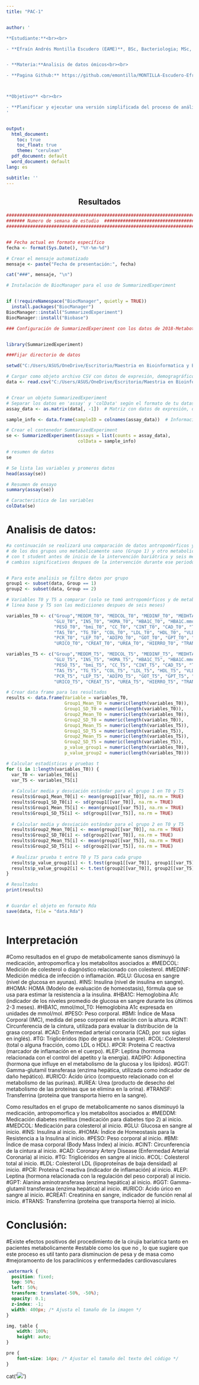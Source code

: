 ```yaml
---
title: "PAC-1"


author: ' 

**Estudiante:**<br><br> 

- **Efraín Andrés Montilla Escudero (EAME)**, BSc, Bacteriologia; MSc, Microbiologia,  [emontillae@uoc.edu](mailto:emontillae@uoc.edu)<br><br>


- **Materia:**Analisis de datos ómicos<br><br>

- **Pagina Github:** https://github.com/emontilla/MONTILLA-Escudero-Efrain_A_PEC1 <br><br>



**Objetivo** <br><br>

- **Planificar y ejecutar una versión simplificada del proceso de análisis de datos ómicos, a la vez que se practique con algunas de las herramientas y métodos que se ha trabajado. El dataset seleccionado pertenece a la publicación: "Metabotypes of response to bariatric surgery independent of the magnitude of weight loss", donde en resumen: La cirugía bariátrica se considera el tratamiento más eficaz para la obesidad mórbida y sus enfermedades relacionadas, aunque su efecto metabólico no está comprendido completamente. Este estudio tuvo como objetivo identificar biofirmas de respuesta y adaptaciones metabólicas a corto plazo tras la cirugía. Se utilizó técnicas de LC y FIA-ESI-MS/MS para medir metabolitos específicos en muestras de suero de 39 personas con obesidad mórbida, tomadas antes y 1, 3 y 6 meses después de la cirugía. Se aplicó un análisis de conglomerados de K-means para identificar distintos metabotipos de respuesta a la intervención.**
'


output:
  html_document:
    toc: true
    toc_float: true
    theme: "cerulean"
  pdf_document: default
  word_document: default
lang: es  

subtitle: ''
---
```


<style>
  .title {
    font-size: 20px;font-weight:bold;text-align:center; display:block;
  }
</style>

<style>
  .author {
    font-size: 12px;
  }
</style>

<style>
  .date {
    font-size: 12px;color:red;font-weight:bold;
  }
</style>


<h2 style="text-align: center;font-weight:bold;">Resultados</h2> 


```r

####################################################################################################
####### Numero de semana de estudio  ###############################################################
####################################################################################################


## Fecha actual en formato específico
fecha <- format(Sys.Date(), "%Y-%m-%d")

# Crear el mensaje automatizado
mensaje <- paste("Fecha de presentación:", fecha)

cat("###", mensaje, "\n")

```


```r

# Instalación de BiocManager para el uso de SummarizedExperiment


if (!requireNamespace("BiocManager", quietly = TRUE))
  install.packages("BiocManager")
BiocManager::install("SummarizedExperiment")
BiocManager::install("Biobase")

### Configuración de SummarizedExperiment con los datos de 2018-MetabotypingPaper/DataValues_S013.csv


library(SummarizedExperiment)

```


```r
###Fijar directorio de datos 

setwd("C:/Users/ASUS/OneDrive/Escritorio/Maestria en Bioinformatica y Bioestadistica/6. Analisis de Datos Omicos/PAC1/MONTILLA-Escudero-Efrain_PEC1")
```

```r

# Cargar como objeto archivo CSV con datos de expresión, demogragráfico antropomórfico y metabolomica
data <- read.csv("C:/Users/ASUS/OneDrive/Escritorio/Maestria en Bioinformatica y Bioestadistica/6. Analisis de Datos Omicos/PAC1/MONTILLA-Escudero-Efrain_PEC1/DataValues_S013.csv", row.names = 1)


# Crear un objeto SummarizedExperiment
# Separar los datos en 'assay' y 'colData' según el formato de tu dataset
assay_data <- as.matrix(data[, -1])  # Matriz con datos de expresión, demogragráfico, de medicación y metabolitos paraclinicos

sample_info <- data.frame(sampleID = colnames(assay_data))  # Información de muestras

# Crear el contenedor SummarizedExperiment
se <- SummarizedExperiment(assays = list(counts = assay_data),
                           colData = sample_info)

# resumen de datos
se

# Se lista las variables y promeros datos
head(assay(se))

# Resumen de ensayo
summary(assay(se))

# Caracteristica de las variables
colData(se)


```

# Analisis de datos: 


```r

#a continuación se realizará una comparación de datos antropomórficos y de metabolitos 
# de los dos grupos uno metabolicamente sano (Grupo 1) y otro metabolicamente no sano (Grupo 2) y se compara
# con t student antes de inicio de la intervención bariátrica y seis meses despues con el fin de evaluar si hay
# cambios significativos despues de la intervención durante ese periodo 


# Para este analisis se filtro datos por grupo
group1 <- subset(data, Group == 1)
group2 <- subset(data, Group == 2)

# Variables T0 y T5 a comparar (solo se tomó antropomórficos y de metabolitos para este ejemplo donde TO es la
# linea base y T5 son las mediciiones despues de seis meses)

variables_T0 <- c("Group","MEDDM_T0", "MEDCOL_T0", "MEDINF_T0", "MEDHTA_T0",
                  "GLU_T0", "INS_T0", "HOMA_T0", "HBA1C_T0", "HBA1C.mmol.mol_T0",
                  "PESO_T0", "bmi_T0", "CC_T0", "CINT_T0", "CAD_T0", "TAD_T0",
                  "TAS_T0", "TG_T0", "COL_T0", "LDL_T0", "HDL_T0", "VLDL_T0",
                  "PCR_T0", "LEP_T0", "ADIPO_T0", "GOT_T0", "GPT_T0", "GGT_T0",
                  "URICO_T0", "CREAT_T0", "UREA_T0", "HIERRO_T0", "TRANSF_T0", "FERR_T0")

variables_T5 <- c("Group","MEDDM_T5", "MEDCOL_T5", "MEDINF_T5", "MEDHTA_T5",
                  "GLU_T5", "INS_T5", "HOMA_T5", "HBA1C_T5", "HBA1C.mmol.mol_T5",
                  "PESO_T5", "bmi_T5", "CC_T5", "CINT_T5", "CAD_T5", "TAD_T5",
                  "TAS_T5", "TG_T5", "COL_T5", "LDL_T5", "HDL_T5", "VLDL_T5",
                  "PCR_T5", "LEP_T5", "ADIPO_T5", "GOT_T5", "GPT_T5", "GGT_T5",
                  "URICO_T5", "CREAT_T5", "UREA_T5", "HIERRO_T5", "TRANSF_T5", "FERR_T5")

# Crear data frame para los resultados
results <- data.frame(Variable = variables_T0,
                      Group1_Mean_T0 = numeric(length(variables_T0)),
                      Group1_SD_T0 = numeric(length(variables_T0)),
                      Group2_Mean_T0 = numeric(length(variables_T0)),
                      Group2_SD_T0 = numeric(length(variables_T0)),
                      Group1_Mean_T5 = numeric(length(variables_T5)),
                      Group1_SD_T5 = numeric(length(variables_T5)),
                      Group2_Mean_T5 = numeric(length(variables_T5)),
                      Group2_SD_T5 = numeric(length(variables_T5)),
                      p_value_group1 = numeric(length(variables_T0)),
                      p_value_group2 = numeric(length(variables_T0)))

# Calcular estadísticas y pruebas t
for (i in 1:length(variables_T0)) {
  var_T0 <- variables_T0[i]
  var_T5 <- variables_T5[i]
  
  # Calcular media y desviación estándar para el grupo 1 en T0 y T5
  results$Group1_Mean_T0[i] <- mean(group1[[var_T0]], na.rm = TRUE)
  results$Group1_SD_T0[i] <- sd(group1[[var_T0]], na.rm = TRUE)
  results$Group1_Mean_T5[i] <- mean(group1[[var_T5]], na.rm = TRUE)
  results$Group1_SD_T5[i] <- sd(group1[[var_T5]], na.rm = TRUE)
  
  # Calcular media y desviación estándar para el grupo 2 en T0 y T5
  results$Group2_Mean_T0[i] <- mean(group2[[var_T0]], na.rm = TRUE)
  results$Group2_SD_T0[i] <- sd(group2[[var_T0]], na.rm = TRUE)
  results$Group2_Mean_T5[i] <- mean(group2[[var_T5]], na.rm = TRUE)
  results$Group2_SD_T5[i] <- sd(group2[[var_T5]], na.rm = TRUE)
  
  # Realizar prueba t entre T0 y T5 para cada grupo
  results$p_value_group1[i] <- t.test(group1[[var_T0]], group1[[var_T5]], paired = TRUE)$p.value
  results$p_value_group2[i] <- t.test(group2[[var_T0]], group2[[var_T5]], paired = TRUE)$p.value
}

# Resultados
print(results)


# Guardar el objeto en formato Rda
save(data, file = "data.Rda")



```

# Interpretación

#Como resultados en el grupo de metabolicamente sanos disminuyó la medicación, antropomorfica y los metabolitos asociados a:
#MEDCOL: Medición de colesterol o diagnóstico relacionado con colesterol.
#MEDINF: Medición médica de infección o inflamación.
#GLU: Glucosa en sangre (nivel de glucosa en ayunas).
#INS: Insulina (nivel de insulina en sangre).
#HOMA: HOMA (Modelo de evaluación de homeostasis), fórmula que se usa para estimar la resistencia a la insulina.
#HBA1C: Hemoglobina A1c (indicador de los niveles promedio de glucosa en sangre durante los últimos 2-3 meses).
#HBA1C, mmol/mol_T0: Hemoglobina A1c expresada en unidades de mmol/mol.
#PESO: Peso corporal.
#BMI: Índice de Masa Corporal (IMC), medida del peso corporal en relación con la altura.
#CINT: Circunferencia de la cintura, utilizada para evaluar la distribución de la grasa corporal.
#CAD: Enfermedad arterial coronaria (CAD, por sus siglas en inglés).
#TG: Triglicéridos (tipo de grasa en la sangre).
#COL: Colesterol (total o alguna fracción, como LDL o HDL).
#PCR: Proteína C reactiva (marcador de inflamación en el cuerpo).
#LEP: Leptina (hormona relacionada con el control del apetito y la energía).
#ADIPO: Adiponectina (hormona que influye en el metabolismo de la glucosa y los lípidos).
#GGT: Gamma-glutamil transferasa (enzima hepática, utilizada como indicador de daño hepático).
#URICO: Ácido úrico (compuesto relacionado con el metabolismo de las purinas).
#UREA: Urea (producto de desecho del metabolismo de las proteínas que se elimina en la orina).
#TRANSF: Transferrina (proteína que transporta hierro en la sangre).


Como resultados en el grupo de metabolicamente no sanos disminuyó la medicación, antropomorfica y los metabolitos asociados a:
#MEDDM: Medicación diabetes mellitus (medicación para diabetes tipo 2) al inicio.
#MEDCOL: Medicación para colesterol al inicio.
#GLU: Glucosa en sangre al inicio.
#INS: Insulina al inicio.
#HOMA: Índice de Homeostasis para la Resistencia a la Insulina al inicio.
#PESO: Peso corporal al inicio.
#BMI: Índice de masa corporal (Body Mass Index) al inicio.
#CINT: Circunferencia de la cintura al inicio.
#CAD: Coronary Artery Disease (Enfermedad Arterial Coronaria) al inicio.
#TG: Triglicéridos en sangre al inicio.
#COL: Colesterol total al inicio.
#LDL: Colesterol LDL (lipoproteínas de baja densidad) al inicio.
#PCR: Proteína C reactiva (indicador de inflamación) al inicio.
#LEP: Leptina (hormona relacionada con la regulación del peso corporal) al inicio.
#GPT: Alanina aminotransferasa (enzima hepática) al inicio.
#GGT: Gamma-glutamil transferasa (enzima hepática) al inicio.
#URICO: Ácido úrico en sangre al inicio.
#CREAT: Creatinina en sangre, indicador de función renal al inicio.
#TRANS: Transferrina (proteína que transporta hierro) al inicio.

# Conclusión: 

#Existe efectos positivos del procedimiento de la cirujia bariatrica tanto en pacientes metabolicamente
#estable como los que no , lo que sugiere que este proceso es util tanto para disminucion de pesa y de masa como 
#mejoramoento de los paraclinicos y enfermedades cardiovasculares


```css
.watermark {
  position: fixed;
  top: 50%;
  left: 50%;
  transform: translate(-50%, -50%);
  opacity: 0.1;
  z-index: -1;
  width: 400px; /* Ajusta el tamaño de la imagen */
}

img, table {
    width: 100%;
    height: auto;
}

pre {
    font-size: 14px; /* Ajustar el tamaño del texto del código */
}

```
cat('<img src="Logos.png" class="watermark">')
